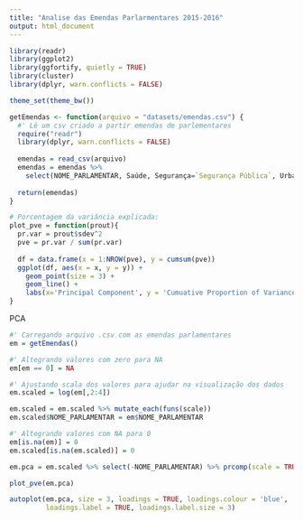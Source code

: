 ```yaml
---
title: "Analise das Emendas Parlarmentares 2015-2016"
output: html_document
---
```


```r
library(readr)
library(ggplot2)
library(ggfortify, quietly = TRUE)
library(cluster)
library(dplyr, warn.conflicts = FALSE)

theme_set(theme_bw())
```


```r
getEmendas <- function(arquivo = "datasets/emendas.csv") {
  #' Lê um csv criado a partir emendas de parlementares
  require("readr")
  library(dplyr, warn.conflicts = FALSE)
  
  emendas = read_csv(arquivo)
  emendas = emendas %>% 
    select(NOME_PARLAMENTAR, Saúde, Segurança=`Segurança Pública`, Urbanismo)
  
  return(emendas)
}
```

```r
# Porcentagem da variância explicada: 
plot_pve = function(prout){
  pr.var = prout$sdev^2
  pve = pr.var / sum(pr.var)
  
  df = data.frame(x = 1:NROW(pve), y = cumsum(pve))
  ggplot(df, aes(x = x, y = y)) + 
    geom_point(size = 3) + 
    geom_line() + 
    labs(x='Principal Component', y = 'Cumuative Proportion of Variance Explained')
}
```

PCA

```r
#' Carregando arquivo .csv com as emendas parlamentares
em = getEmendas()

#' Altegrando valores com zero para NA
em[em == 0] = NA

#' Ajustando scala dos valores para ajudar na visualização dos dados
em.scaled = log(em[,2:4])

em.scaled = em.scaled %>% mutate_each(funs(scale))
em.scaled$NOME_PARLAMENTAR = em$NOME_PARLAMENTAR

#' Altegrando valores com NA para 0
em[is.na(em)] = 0
em.scaled[is.na(em.scaled)] = 0

em.pca = em.scaled %>% select(-NOME_PARLAMENTAR) %>% prcomp(scale = TRUE)
```

```r
plot_pve(em.pca)
```

```r
autoplot(em.pca, size = 3, loadings = TRUE, loadings.colour = 'blue', 
         loadings.label = TRUE, loadings.label.size = 3)
```